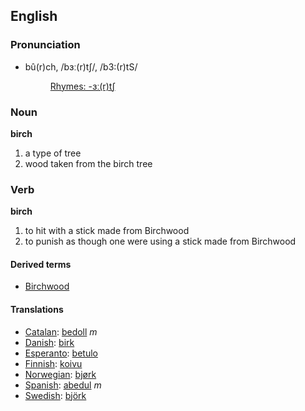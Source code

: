 ==English==
===Pronunciation===
*bû(r)ch, /bɜː(r)tʃ/, /b3:(r)tS/
*:[[Rhymes:English:-ɜː(r)tʃ|Rhymes: -ɜː(r)tʃ]]

===Noun===
'''birch'''

# a type of tree
# wood taken from the birch tree

===Verb===
'''birch'''
# to hit with a stick made from Birchwood
# to punish as though one were using a stick made from Birchwood

====Derived terms====
*[[Birchwood]]

====Translations====
*[[Catalan]]: [[bedoll]] ''m''
*[[Danish]]: [[birk]]
*[[Esperanto]]: [[betulo]]
*[[Finnish]]: [[koivu]]
*[[Norwegian]]: [[bjørk]]
*[[Spanish]]: [[abedul]] ''m''
*[[Swedish]]: [[björk]]